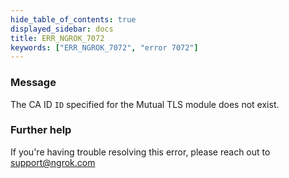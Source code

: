 ```yaml
---
hide_table_of_contents: true
displayed_sidebar: docs
title: ERR_NGROK_7072
keywords: ["ERR_NGROK_7072", "error 7072"]
---
```


### Message

The CA ID `ID` specified for the Mutual TLS module does not exist.

### Further help

If you're having trouble resolving this error, please reach out to [support@ngrok.com](mailto:support@ngrok.com?subject=Help%20with%20ERR_NGROK_7072)
